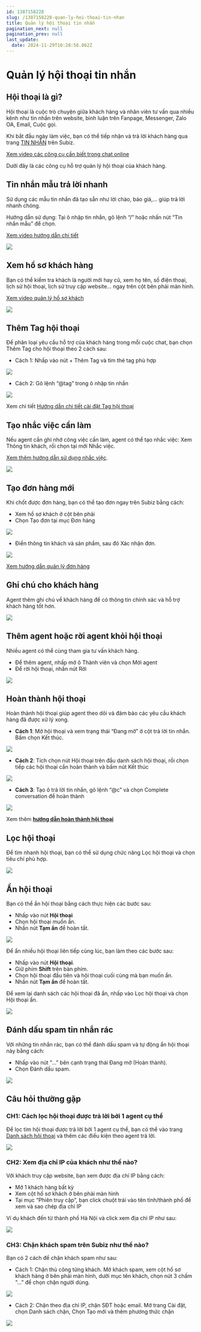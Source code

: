 ```yaml
---
id: 1387158228
slug: /1387158228-quan-ly-hoi-thoai-tin-nhan
title: Quản lý hội thoại tin nhắn
pagination_next: null
pagination_prev: null
last_update:
  date: 2024-11-29T10:28:56.062Z
---
```


# Quản lý hội thoại tin nhắn



## Hội thoại là gì?


Hội thoại là cuộc trò chuyện giữa khách hàng và nhân viên tư vấn qua nhiều kênh như tin nhắn trên website, bình luận trên Fanpage, Messenger, Zalo OA, Email, Cuộc gọi.

Khi bắt đầu ngày làm việc, bạn có thể tiếp nhận và trả lời khách hàng qua trang [TIN NHẮN](https://app.subiz.com.vn/convo) trên Subiz. 

[Xem video các công cụ cần biết trong chat online](https://www.youtube.com/watch?v=oi6nmPYPAPk&t=1s)

Dưới đây là các công cụ hỗ trợ quản lý hội thoại của khách hàng.
## Tin nhắn mẫu trả lời nhanh


Sử dụng các mẫu tin nhắn đã tạo sẵn như lời chào, báo giá,... giúp trả lời nhanh chóng.

Hướng dẫn sử dụng: Tại ô nhập tin nhắn, gõ lệnh “/” hoặc nhấn nút “Tin nhắn mẫu” để chọn.

[Xem video hướng dẫn chi tiết](https://www.youtube.com/watch?v=d4Fo9eOcgp4)




![](https://vcdn.subiz-cdn.com/file/fisgyrdjfzttugzsvrpu_acpxkgumifuoofoosble/unnamed.png)



## Xem hồ sơ khách hàng


Bạn có thể kiểm tra khách là người mới hay cũ, xem họ tên, số điện thoại, lịch sử hội thoại, lịch sử truy cập website… ngay trên cột bên phải màn hình.



[Xem video quản lý hồ sơ khách](https://www.youtube.com/watch?v=mgdD4D_OXv8)




![](https://vcdn.subiz-cdn.com/file/fisgyraxfecnzaeimgmi_acpxkgumifuoofoosble/unnamed.png)

## Thêm Tag hội thoại


Để phân loại yêu cầu hỗ trợ của khách hàng trong mỗi cuộc chat, bạn chọn Thêm Tag cho hội thoại theo 2 cách sau:



- Cách 1: Nhấp vào nút + Thêm Tag và tìm thẻ tag phù hợp




![](https://vcdn.subiz-cdn.com/file/fisgyraxjxvumktqykzz_acpxkgumifuoofoosble/unnamed.png)




- Cách 2: Gõ lệnh “@tag” trong ô nhập tin nhắn




![](https://vcdn.subiz-cdn.com/file/fisgyraxopktxxahtisv_acpxkgumifuoofoosble/unnamed.png)


Xem chi tiết [Hướng dẫn chi tiết cài đặt Tag hội thoại](https://subiz.com.vn/docs/662546069-tag-hoi-thoai)
## Tạo nhắc việc cần làm


Nếu agent cần ghi nhớ công việc cần làm, agent có thể tạo nhắc việc: Xem Thông tin khách, rồi chọn tại mới Nhắc việc.

[Xem thêm hướng dẫn sử dụng nhắc việc](https://subiz.com.vn/docs/2039731542-nhac-viec-can-lam).




![](https://vcdn.subiz-cdn.com/file/fisgyraxttqtiqsjujqq_acpxkgumifuoofoosble/unnamed.png)

## Tạo đơn hàng mới


Khi chốt được đơn hàng, bạn có thể tạo đơn ngay trên Subiz bằng cách: 

- Xem hồ sơ khách ở cột bên phải
- Chọn Tạo đơn tại mục Đơn hàng


![](https://vcdn.subiz-cdn.com/file/fisgyraxykkaijlgpvzc_acpxkgumifuoofoosble/unnamed.png)




- Điền thông tin khách và sản phẩm, sau đó Xác nhận đơn.




![](https://vcdn.subiz-cdn.com/file/fisgyrayduvzwmnbbhej_acpxkgumifuoofoosble/unnamed.png)


[Xem hướng dẫn quản lý đơn hàng](https://subiz.com.vn/docs/1276788659-don-hang)
## Ghi chú cho khách hàng


Agent thêm ghi chú về khách hàng để có thông tin chính xác và hỗ trợ khách hàng tốt hơn.




![](https://vcdn.subiz-cdn.com/file/fisgyrayjmforwqpodsp_acpxkgumifuoofoosble/unnamed.png)

## Thêm agent hoặc rời agent khỏi hội thoại


Nhiều agent có thể cùng tham gia tư vấn khách hàng. 



- Để thêm agent, nhấp mở ô Thành viên và chọn Mời agent
- Để rời hội thoại, nhấn nút Rời




![](https://vcdn.subiz-cdn.com/file/fishnigcrhaywkvgpaxe_acpxkgumifuoofoosble/image.png)

## Hoàn thành hội thoại


Hoàn thành hội thoại giúp agent theo dõi và đảm bảo các yêu cầu khách hàng đã được xử lý xong.

- **Cách 1**: Mở hội thoại và xem trạng thái “Đang mở” ở cột trả lời tin nhắn. Bấm chọn Kết thúc.


![](https://vcdn.subiz-cdn.com/file/fisgyrbsjmfrguhjknmb_acpxkgumifuoofoosble/unnamed.png)


- **Cách 2**: Tích chọn nút Hội thoại trên đầu danh sách hội thoại, rồi chọn tiếp các hội thoại cần hoàn thành và bấm nút Kết thúc


![](https://vcdn.subiz-cdn.com/file/fisgyrbsnyyxbsfgvzbm_acpxkgumifuoofoosble/unnamed.png)


- **Cách 3**: Tạo ô trả lời tin nhắn, gõ lệnh “@c” và chọn Complete conversation để hoàn thành


![](https://vcdn.subiz-cdn.com/file/fisgyrdjmtefsekepvog_acpxkgumifuoofoosble/unnamed.png)


Xem thêm **[hướng dẫn hoàn thành hội thoại](https://subiz.com.vn/docs/573485226-tu-dong-hoan-thanh-hoi-thoai)**
## Lọc hội thoại


Để tìm nhanh hội thoại, bạn có thể sử dụng chức năng Lọc hội thoại và chọn tiêu chí phù hợp.




![](https://vcdn.subiz-cdn.com/file/fisgyrazkucyxlrtzyvk_acpxkgumifuoofoosble/unnamed.png)

## Ẩn hội thoại


Bạn có thể ẩn hội thoại bằng cách thực hiện các bước sau:

- Nhấp vào nút **Hội thoại**
- Chọn hội thoại muốn ẩn.
- Nhấn nút **Tạm ẩn** để hoàn tất.


![](https://vcdn.subiz-cdn.com/file/fisgyrdjsallnwaudijb_acpxkgumifuoofoosble/unnamed.png)




Để ẩn nhiều hội thoại liên tiếp cùng lúc, bạn làm theo các bước sau:

- Nhấp vào nút **Hội thoại**.
- Giữ phím **Shift** trên bàn phím.
- Chọn hội thoại đầu tiên và hội thoại cuối cùng mà bạn muốn ẩn.
- Nhấn nút **Tạm ẩn** để hoàn tất.

Để xem lại danh sách các hội thoại đã ẩn, nhấp vào Lọc hội thoại và chọn Hội thoại ẩn.




![](https://vcdn.subiz-cdn.com/file/fisgyrazwwxmhlpmqzxb_acpxkgumifuoofoosble/unnamed.png)

## Đánh dấu spam tin nhắn rác


Với những tin nhắn rác, bạn có thể đánh dấu spam và tự động ẩn hội thoại này bằng cách:

- Nhấp vào nút "..." bên cạnh trạng thái Đang mở (Hoàn thành).
- Chọn Đánh dấu spam.




![](https://vcdn.subiz-cdn.com/file/fisgyrbadqjkkbhzhrux_acpxkgumifuoofoosble/unnamed.png)

## Câu hỏi thường gặp

### CH1: Cách lọc hội thoại được trả lời bởi 1 agent cụ thể


Để lọc tìm hội thoại được trả lời bởi 1 agent cụ thể, bạn có thể vào trang [Danh sách hội thoại](https://app.subiz.com.vn/new-reports/convo-list) và thêm các điều kiện theo agent trả lời.




![](https://vcdn.subiz-cdn.com/file/fisgyrbaiqfbcoedfziw_acpxkgumifuoofoosble/unnamed.png)

### CH2: Xem địa chỉ IP của khách như thế nào?


Với khách truy cập website, bạn xem được địa chỉ IP bằng cách: 

- Mở 1 khách hàng bất kỳ
- Xem cột hồ sơ khách ở bên phải màn hình
- Tại mục “Phiên truy cập”, bạn click chuột trái vào tên tỉnh/thành phố để xem và sao chép địa chỉ IP



Ví dụ khách đến từ thành phố Hà Nội và click xem địa chỉ IP như sau:


![](https://vcdn.subiz-cdn.com/file/fisgyrdlmdqqycztevia_acpxkgumifuoofoosble/unnamed.png)



### CH3: Chặn khách spam trên Subiz như thế nào?


Bạn có 2 cách để chặn khách spam như sau:

- Cách 1: Chặn thủ công từng khách. Mở khách spam, xem cột hồ sơ khách hàng ở bên phải màn hình, dưới mục tên khách, chọn nút 3 chấm “...” để chọn chặn người dùng.




![](https://vcdn.subiz-cdn.com/file/fisgyrbvgtpitkehcbhj_acpxkgumifuoofoosble/unnamed.png)




- Cách 2: Chặn theo địa chỉ IP, chặn SĐT hoặc email. Mở trang Cài đặt, chọn Danh sách chặn, Chọn Tạo mới và thêm phương thức chặn




![](https://vcdn.subiz-cdn.com/file/fisgyrbvlzzbjztjgjzi_acpxkgumifuoofoosble/unnamed.png)